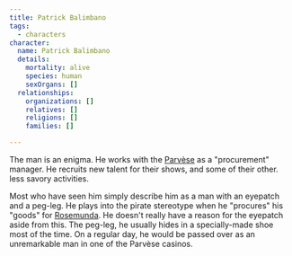 ```yaml
---
title: Patrick Balimbano
tags:
  - characters
character:
  name: Patrick Balimbano
  details:
    mortality: alive
    species: human
    sexOrgans: []
  relationships:
    organizations: []
    relatives: []
    religions: []
    families: []

---
```


The man is an enigma. He works with the [Parvèse](/families/parvese/) as a
"procurement" manager. He recruits new talent for their shows, and some of their
other. less savory activities.

Most who have seen him simply describe him as a man with an eyepatch and a
peg-leg. He plays into the pirate stereotype when he "procures" his "goods" for
[Rosemunda](/characters/rosemunda-parvese/). He doesn't really have a reason for the
eyepatch aside from this. The peg-leg, he usually hides in a specially-made shoe
most of the time. On a regular day, he would be passed over as an unremarkable
man in one of the Parvèse casinos.
